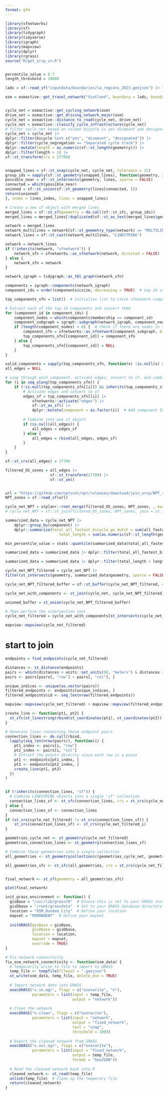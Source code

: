 ```yaml
---
format: gfm
---
```


```r
library(sfnetworks)
library(sf)
library(tidygraph)
library(tidyverse)
library(igraph)
library(mapview)
library(dplyr)
library(rgrass)
source("R/get_orcp_cn.R")


percentile_value = 0.7
length_threshold = 10000
```

```r
lads = sf::read_sf("inputdata/boundaries/la_regions_2023.geojson") |> filter(LAD23NM == "City of Edinburgh") |> sf::st_transform(27700)

osm = osmactive::get_travel_network("Scotland", boundary = lads, boundary_type = "clipsrc")


cycle_net = osmactive::get_cycling_network(osm)
drive_net = osmactive::get_driving_network_major(osm)
cycle_net = osmactive::distance_to_road(cycle_net, drive_net)
cycle_net = osmactive::classify_cycle_infrastructure(cycle_net)
# filter cycle_net based on column bicycle is yes dismount adn designated
cycle_net = cycle_net |>
dplyr::filter(bicycle %in% c("yes", "dismount", "designated")) |>
dplyr::filter(cycle_segregation == "Separated cycle track") |>
dplyr::mutate(length = as.numeric(sf::st_length(geometry))) |>
dplyr::filter(length > 1) |>
sf::st_transform(crs = 27700)


snapped_lines = sf::st_snap(cycle_net, cycle_net, tolerance = 15)
group_ids = sapply(sf::st_geometry(snapped_lines), function(geometry, index, lines) {
possible_near = sf::st_intersects(geometry, lines, sparse = FALSE)
connected = which(possible_near)
unioned = sf::st_union(sf::st_geometry(lines[connected, ]))
return(unioned)
}, index = lines_index, lines = snapped_lines)

# Create a new sf object with merged lines
merged_lines = sf::st_sf(geometry = do.call(sf::st_sfc, group_ids))
merged_lines = merged_lines[!duplicated(sf::st_as_text(merged_lines$geometry)), ]    

network = merged_lines
network_multilines = network[sf::st_geometry_type(network) == "MULTILINESTRING", ]
network_lines = sf::st_cast(network_multilines, "LINESTRING")

network = network_lines
if (!inherits(network, "sfnetwork")) {
    network_sfn = sfnetworks::as_sfnetwork(network, directed = FALSE)
} else {
    network_sfn = network
}

network_igraph = tidygraph::as_tbl_graph(network_sfn)   

components = igraph::components(network_igraph)
component_ids = order(components$csize, decreasing = TRUE)  # top 10 components by size

top_components_sfn = list()  # Initialize list to store sfnetwork components

# Extract each of the top 10 components and convert them
for (component_id in component_ids) {
    component_nodes = which(components$membership == component_id)
    component_subgraph = igraph::subgraph(network_igraph, component_nodes)
    if (length(component_nodes) > 0) {  # Check if there are nodes in the component
        component_sfn = sfnetworks::as_sfnetwork(component_subgraph, directed = FALSE)
        top_components_sfn[[component_id]] = component_sfn
    } else {
        top_components_sfn[[component_id]] = NULL
    }
}

valid_components = sapply(top_components_sfn, function(x) !is.null(x) && inherits(x, "sfnetwork"))
all_edges = NULL

# Loop through each component, activate edges, convert to sf, and combine
for (i in seq_along(top_components_sfn)) {
    if (!is.null(top_components_sfn[[i]]) && inherits(top_components_sfn[[i]], "sfnetwork")) {
        # Activate edges and convert to sf
        edges_sf = top_components_sfn[[i]] |>
            sfnetworks::activate("edges") |>
            sf::st_as_sf() |>
            dplyr::mutate(component = as.factor(i))  # Add component ID
        
        # Combine into one sf object
        if (is.null(all_edges)) {
            all_edges = edges_sf
        } else {
            all_edges = rbind(all_edges, edges_sf)
        }
    }
}

sf::st_crs(all_edges) = 27700

filtered_OS_zones = all_edges |> 
                    sf::st_transform(27700) |> 
                    sf::st_zm()


url = "https://github.com/nptscot/npt/releases/download/join_orcp/NPT_zones.geojson"
NPT_zones = sf::read_sf(url)

cycle_net_NPT = stplanr::rnet_merge(filtered_OS_zones, NPT_zones, , max_angle_diff = 10, dist = 1, segment_length = 5, funs = list(all_fastest_bicycle_go_dutch = mean))          
# cycle_net_NPT = sf::st_join(filtered_OS_zones, NPT_zones, join = st_intersects)

summarized_data = cycle_net_NPT |>
    dplyr::group_by(component) |>
    dplyr::summarize(total_all_fastest_bicycle_go_dutch = sum(all_fastest_bicycle_go_dutch, na.rm = TRUE),
                        total_length = sum(as.numeric(sf::st_length(geometry)), na.rm = TRUE))

min_percentile_value = stats::quantile(summarized_data$total_all_fastest_bicycle_go_dutch, probs = percentile_value, na.rm = TRUE)

summarized_data = summarized_data |> dplyr::filter(total_all_fastest_bicycle_go_dutch > min_percentile_value)

summarized_data = summarized_data |> dplyr::filter(total_length > length_threshold)

cycle_net_NPT_filtered = cycle_net_NPT |>
filter(st_intersects(geometry, summarized_data$geometry, sparse = FALSE) |> apply(1, any))

cycle_net_NPT_filtered_buffer = sf::st_buffer(cycle_net_NPT_filtered, dist = 15)

cycle_net_with_components <- st_join(cycle_net, cycle_net_NPT_filtered_buffer[, c("geometry", "component")], join = st_within)

unioned_buffer = st_union(cycle_net_NPT_filtered_buffer)

# Then perform the intersection test
cycle_net_filtered = cycle_net_with_components[st_intersects(cycle_net_with_components, unioned_buffer, sparse = FALSE), ]

mapview::mapview(cycle_net_filtered)

```
# start to join
```r
endpoints = find_endpoints(cycle_net_filtered)

distances <- st_distance(endpoints)
pairs <- which(distances < units::set_units(50, "meters") & distances > units::set_units(0, "meters"), arr.ind = TRUE)
pairs <- pairs[pairs[, "row"] < pairs[, "col"], ]

unique_indices <- unique(as.vector(pairs))
filtered_endpoints <- endpoints[unique_indices, ]
filtered_endpoints$id <- seq_len(nrow(filtered_endpoints))

mapview::mapview(cycle_net_filtered) + mapview::mapview(filtered_endpoints)
```

```r
create_line <- function(pt1, pt2) {
  st_sfc(st_linestring(rbind(st_coordinates(pt1), st_coordinates(pt2))), crs = st_crs(pt1))
}

# Generate lines connecting these endpoint pairs
connection_lines <- do.call(rbind, 
  lapply(seq_len(nrow(pairs)), function(i) {
    pt1_index <- pairs[i, "row"]
    pt2_index <- pairs[i, "col"]
    # Extract the points directly since each row is a point
    pt1 <- endpoints[pt1_index, ]
    pt2 <- endpoints[pt2_index, ]
    create_line(pt1, pt2)
  })
)


if (!inherits(connection_lines, "sf")) {
  # Combine LINESTRING objects into a single 'sf' collection
  connection_lines_sf <- st_sfc(connection_lines, crs = st_crs(cycle_net_filtered))
} else {
  connection_lines_sf <- connection_lines
}
if (st_crs(cycle_net_filtered) != st_crs(connection_lines_sf)) {
    st_crs(connection_lines_sf) <- st_crs(cycle_net_filtered_i)
}

geometries_cycle_net <- st_geometry(cycle_net_filtered)
geometries_connection_lines <- st_geometry(connection_lines_sf)

# Combine these geometries into a single collection
all_geometries <- st_geometrycollection(c(geometries_cycle_net, geometries_connection_lines))

all_geometries_sfc <- st_sfc(all_geometries, crs = st_crs(cycle_net_filtered))


final_network <- st_sf(geometry = all_geometries_sfc)

plot(final_network)
```


```r
init_grass_environment <- function() {
  gisBase = "/usr/lib/grass78"  # Ensure this is set to your GRASS installation path
  gisDbase = "/root/grassdata"  # Set to your GRASS database directory
  location = "OSM_Dundee_City"  # Define your location
  mapset = "PERMANENT"  # Define your mapset
  
  initGRASS(gisBase = gisBase,
            gisDbase = gisDbase,
            location = location,
            mapset = mapset,
            override = TRUE)
}

# Fix network connectivity
fix_osm_network_connectivity <- function(osm_data) {
  # Temporarily write to file to import to GRASS
  temp_file <- tempfile(fileext = ".geojson")
  st_write(osm_data, temp_file, delete_dsn = TRUE)
  
  # Import network data into GRASS
  execGRASS("v.in.ogr", flags = c("overwrite", "o"), 
            parameters = list(input = temp_file, 
                              output = "network"))
  
  # Clean the network
  execGRASS("v.clean", flags = c("overwrite"),
            parameters = list(input = "network", 
                              output = "fixed_network", 
                              tool = "snap", 
                              threshold = 100))
  
  # Export the cleaned network from GRASS
  execGRASS("v.out.ogr", flags = c("overwrite"), 
            parameters = list(input = "fixed_network", 
                              output = temp_file, 
                              format = "GeoJSON"))
  
  # Read the cleaned network back into R
  cleaned_network <- st_read(temp_file)
  unlink(temp_file)  # Clean up the temporary file
  return(cleaned_network)
}
```